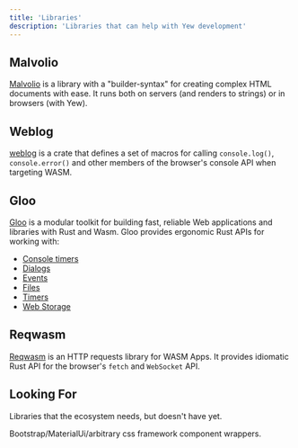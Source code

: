 ```yaml
---
title: 'Libraries'
description: 'Libraries that can help with Yew development'
---
```


## Malvolio

[Malvolio](https://crates.io/crates/malvolio) is a library with a "builder-syntax" for creating complex HTML documents
with ease. It runs both on servers (and renders to strings) or in browsers (with Yew).

## Weblog

[weblog](https://crates.io/crates/weblog) is a crate that defines a set of macros for calling `console.log()`,
`console.error()` and other members of the browser's console API when targeting WASM.

## Gloo

[Gloo](https://crates.io/crates/gloo) is a modular toolkit for building fast, reliable Web applications and
libraries with Rust and Wasm. Gloo provides ergonomic Rust APIs for working with:

-   [Console timers](https://crates.io/crates/gloo-console-timer)
-   [Dialogs](https://crates.io/crates/gloo-dialogs)
-   [Events](https://crates.io/crates/gloo-events)
-   [Files](https://crates.io/crates/gloo-file)
-   [Timers](https://crates.io/crates/gloo-timers)
-   [Web Storage](https://crates.io/crates/gloo-storage)

## Reqwasm

[Reqwasm](https://crates.io/crates/reqwasm) is an HTTP requests library for WASM Apps.
It provides idiomatic Rust API for the browser's `fetch` and `WebSocket` API.

## Looking For

Libraries that the ecosystem needs, but doesn't have yet.

Bootstrap/MaterialUi/arbitrary css framework component wrappers.
